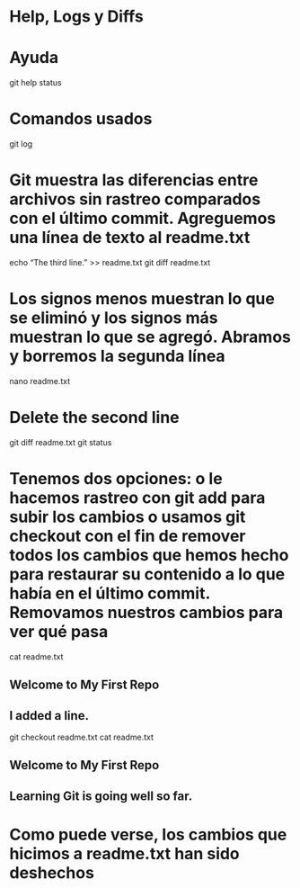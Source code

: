 # Help, Logs y Diffs

# Ayuda

git help status

# Comandos usados 

git log

# Git muestra las diferencias entre archivos sin rastreo comparados con el último commit. Agreguemos una línea de texto al readme.txt

echo "The third line." >> readme.txt
git diff readme.txt

# Los signos menos muestran lo que se eliminó y los signos más muestran lo que se agregó. Abramos y borremos la segunda línea

nano readme.txt

# Delete the second line

git diff readme.txt
git status

# Tenemos dos opciones: o le hacemos rastreo con git add para subir los cambios o usamos git checkout con el fin de remover todos los cambios que hemos hecho para restaurar su contenido a lo que había en el último commit. Removamos nuestros cambios para ver qué pasa

cat readme.txt

## Welcome to My First Repo
## I added a line.

git checkout readme.txt
cat readme.txt

## Welcome to My First Repo
## Learning Git is going well so far.

# Como puede verse, los cambios que hicimos a readme.txt han sido deshechos